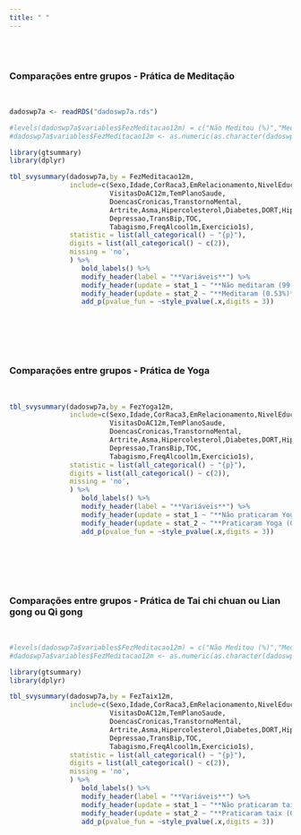 ```yaml
---
title: " "
---
```


<br/><br/>

### Comparações entre grupos - Prática de Meditação
<br/>

```r

dadoswp7a <- readRDS("dadoswp7a.rds")

#levels(dadoswp7a$variables$FezMeditacao12m) = c("Não Meditou (%)","Meditou (%)")
#dadoswp7a$variables$FezMeditacao12m <- as.numeric(as.character(dadoswp7a$variables$FezMeditacao12m))

library(gtsummary)
library(dplyr)

tbl_svysummary(dadoswp7a,by = FezMeditacao12m,
               include=c(Sexo,Idade,CorRaca3,EmRelacionamento,NivelEducacional,Regiao,RendaFamiliarPc,
                         VisitasDoAC12m,TemPlanoSaude,
                         DoencasCronicas,TranstornoMental,
                         Artrite,Asma,Hipercolesterol,Diabetes,DORT,Hipertensao,InsRenCronica,DoenCronPul,
                         Depressao,TransBip,TOC,
                         Tabagismo,FreqAlcool1m,Exercicio1s),
               statistic = list(all_categorical() ~ "{p}"),
               digits = list(all_categorical() ~ c(2)),
               missing = 'no',
               ) %>%
                  bold_labels() %>%
                  modify_header(label = "**Variáveis**") %>%
                  modify_header(update = stat_1 ~ "**Não meditaram (99.47%)**") %>%
                  modify_header(update = stat_2 ~ "**Meditaram (0.53%)**") %>%
                  add_p(pvalue_fun = ~style_pvalue(.x,digits = 3))

```


<br/><br/><br/><br/>


### Comparações entre grupos - Prática de Yoga
<br/>

```r

tbl_svysummary(dadoswp7a,by = FezYoga12m,
               include=c(Sexo,Idade,CorRaca3,EmRelacionamento,NivelEducacional,Regiao,RendaFamiliarPc,
                         VisitasDoAC12m,TemPlanoSaude,
                         DoencasCronicas,TranstornoMental,
                         Artrite,Asma,Hipercolesterol,Diabetes,DORT,Hipertensao,InsRenCronica,DoenCronPul,
                         Depressao,TransBip,TOC,
                         Tabagismo,FreqAlcool1m,Exercicio1s),
               statistic = list(all_categorical() ~ "{p}"),
               digits = list(all_categorical() ~ c(2)),
               missing = 'no',
               ) %>%
                  bold_labels() %>%
                  modify_header(label = "**Variáveis**") %>%
                  modify_header(update = stat_1 ~ "**Não praticaram Yoga (99.64%)**") %>%
                  modify_header(update = stat_2 ~ "**Praticaram Yoga (0.36%)**") %>%
                  add_p(pvalue_fun = ~style_pvalue(.x,digits = 3))

```


<br/><br/><br/><br/>

### Comparações entre grupos - Prática de Tai chi chuan ou Lian gong ou Qi gong
<br/>

```r

#levels(dadoswp7a$variables$FezMeditacao12m) = c("Não Meditou (%)","Meditou (%)")
#dadoswp7a$variables$FezMeditacao12m <- as.numeric(as.character(dadoswp7a$variables$FezMeditacao12m))

library(gtsummary)
library(dplyr)

tbl_svysummary(dadoswp7a,by = FezTaix12m,
               include=c(Sexo,Idade,CorRaca3,EmRelacionamento,NivelEducacional,Regiao,RendaFamiliarPc,
                         VisitasDoAC12m,TemPlanoSaude,
                         DoencasCronicas,TranstornoMental,
                         Artrite,Asma,Hipercolesterol,Diabetes,DORT,Hipertensao,InsRenCronica,DoenCronPul,
                         Depressao,TransBip,TOC,
                         Tabagismo,FreqAlcool1m,Exercicio1s),
               statistic = list(all_categorical() ~ "{p}"),
               digits = list(all_categorical() ~ c(2)),
               missing = 'no',
               ) %>%
                  bold_labels() %>%
                  modify_header(label = "**Variáveis**") %>%
                  modify_header(update = stat_1 ~ "**Não praticaram taix (99.96%)**") %>%
                  modify_header(update = stat_2 ~ "**Praticaram taix (0.04%)**") %>%
                  add_p(pvalue_fun = ~style_pvalue(.x,digits = 3))

```
